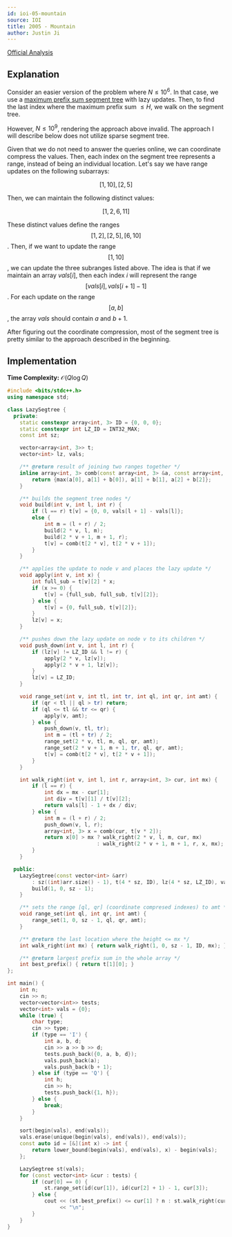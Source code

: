 ```yaml
---
id: ioi-05-mountain
source: IOI
title: 2005 - Mountain
author: Justin Ji
---
```


[Official Analysis](https://dmoj.ca/problem/ioi05p3/editorial)

## Explanation

Consider an easier version of the problem where $N \leq 10^{6}$. In that case,
we use a [maximum prefix sum segment tree](https://usaco.guide/problems/cses-2166-prefix-sum-queries/solution)
with lazy updates. Then, to find the last index where the maximum prefix sum
$\leq H$, we walk on the segment tree.

However, $N \leq 10^{9}$, rendering the approach above invalid. The approach
I will describe below does not utilize sparse segment tree.

Given that we do not need to answer the queries online, we can coordinate compress
the values. Then, each index on the segment tree represents a range, instead
of being an individual location. Let's say we have range updates on the
following subarrays:

$$[1, 10], [2, 5]$$

Then, we can maintain the following distinct values:

$$[1, 2, 6, 11]$$

These distinct values define the ranges $$[1, 2], [2, 5], [6, 10]$$. Then, if we
want to update the range $$[1, 10]$$, we can update the three subranges listed
above. The idea is that if we maintain an array $vals[i]$, then each index $i$
will represent the range $$[vals[i], vals[i + 1] - 1]$$. For each update on
the range $$[a, b]$$, the array $vals$ should contain $a$ and $b + 1$.

After figuring out the coordinate compression, most of the segment tree is
pretty similar to the approach described in the beginning.

## Implementation

**Time Complexity:** $\mathcal{O}(Q\log{Q})$

<LanguageSection>
<CPPSection>

```cpp
#include <bits/stdc++.h>
using namespace std;

class LazySegtree {
  private:
	static constexpr array<int, 3> ID = {0, 0, 0};
	static constexpr int LZ_ID = INT32_MAX;
	const int sz;

	vector<array<int, 3>> t;
	vector<int> lz, vals;

	/** @return result of joining two ranges together */
	inline array<int, 3> comb(const array<int, 3> &a, const array<int, 3> &b) {
		return {max(a[0], a[1] + b[0]), a[1] + b[1], a[2] + b[2]};
	}

	/** builds the segment tree nodes */
	void build(int v, int l, int r) {
		if (l == r) t[v] = {0, 0, vals[l + 1] - vals[l]};
		else {
			int m = (l + r) / 2;
			build(2 * v, l, m);
			build(2 * v + 1, m + 1, r);
			t[v] = comb(t[2 * v], t[2 * v + 1]);
		}
	}

	/** applies the update to node v and places the lazy update */
	void apply(int v, int x) {
		int full_sub = t[v][2] * x;
		if (x >= 0) {
			t[v] = {full_sub, full_sub, t[v][2]};
		} else {
			t[v] = {0, full_sub, t[v][2]};
		}
		lz[v] = x;
	}

	/** pushes down the lazy update on node v to its children */
	void push_down(int v, int l, int r) {
		if (lz[v] != LZ_ID && l != r) {
			apply(2 * v, lz[v]);
			apply(2 * v + 1, lz[v]);
		}
		lz[v] = LZ_ID;
	}

	void range_set(int v, int tl, int tr, int ql, int qr, int amt) {
		if (qr < tl || ql > tr) return;
		if (ql <= tl && tr <= qr) {
			apply(v, amt);
		} else {
			push_down(v, tl, tr);
			int m = (tl + tr) / 2;
			range_set(2 * v, tl, m, ql, qr, amt);
			range_set(2 * v + 1, m + 1, tr, ql, qr, amt);
			t[v] = comb(t[2 * v], t[2 * v + 1]);
		}
	}

	int walk_right(int v, int l, int r, array<int, 3> cur, int mx) {
		if (l == r) {
			int dx = mx - cur[1];
			int div = t[v][1] / t[v][2];
			return vals[l] - 1 + dx / div;
		} else {
			int m = (l + r) / 2;
			push_down(v, l, r);
			array<int, 3> x = comb(cur, t[v * 2]);
			return x[0] > mx ? walk_right(2 * v, l, m, cur, mx)
			                 : walk_right(2 * v + 1, m + 1, r, x, mx);
		}
	}

  public:
	LazySegtree(const vector<int> &arr)
	    : sz((int)arr.size() - 1), t(4 * sz, ID), lz(4 * sz, LZ_ID), vals(arr) {
		build(1, 0, sz - 1);
	}

	/** sets the range [ql, qr] (coordinate compresed indexes) to amt */
	void range_set(int ql, int qr, int amt) {
		range_set(1, 0, sz - 1, ql, qr, amt);
	}

	/** @return the last location where the height <= mx */
	int walk_right(int mx) { return walk_right(1, 0, sz - 1, ID, mx); }

	/** @return largest prefix sum in the whole array */
	int best_prefix() { return t[1][0]; }
};

int main() {
	int n;
	cin >> n;
	vector<vector<int>> tests;
	vector<int> vals = {0};
	while (true) {
		char type;
		cin >> type;
		if (type == 'I') {
			int a, b, d;
			cin >> a >> b >> d;
			tests.push_back({0, a, b, d});
			vals.push_back(a);
			vals.push_back(b + 1);
		} else if (type == 'Q') {
			int h;
			cin >> h;
			tests.push_back({1, h});
		} else {
			break;
		}
	}

	sort(begin(vals), end(vals));
	vals.erase(unique(begin(vals), end(vals)), end(vals));
	const auto id = [&](int x) -> int {
		return lower_bound(begin(vals), end(vals), x) - begin(vals);
	};

	LazySegtree st(vals);
	for (const vector<int> &cur : tests) {
		if (cur[0] == 0) {
			st.range_set(id(cur[1]), id(cur[2] + 1) - 1, cur[3]);
		} else {
			cout << (st.best_prefix() <= cur[1] ? n : st.walk_right(cur[1]))
			     << "\n";
		}
	}
}
```

</CPPSection>
</LanguageSection>

